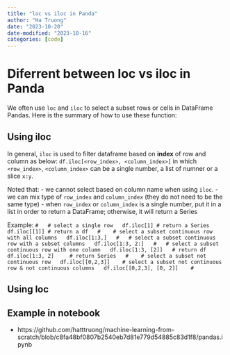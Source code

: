 ```yaml
---
title: "loc vs iloc in Panda"
author: "Ha Truong"
date: "2023-10-20"
date-modified: "2023-10-16"
categories: [code]
---
```


# Diferrent between loc vs iloc in Panda

We often use `loc` and `iloc` to select a subset rows or cells in DataFrame Pandas. Here is the summary of how to use these function:

## Using iloc
In general, `iloc` is used to filter dataframe based on **index** of row and column as below:
  ```
  df.iloc[<row_index>, <column_index>]
  ```
in which `<row_index>`, `<column_index>` can be a single number, a list of numner or a slice `x:y`. 

Noted that:
  - we cannot select based on column name when using `iloc`.
  - we can mix type of `row_index` and `column_index` (they do not need to be the same type)
  - when `row_index` or `column_index` is a single number, put it in a list in order to return a DataFrame; otherwise, it will return a Series

Example:
  ```
  #
  # select a single row
  df.iloc[1] # return a Series
  df.iloc[[1]] # return a df
  # 
  # select a subset continuous row with all columns
  df.iloc[1:3,]
  #
  # select a subset continuous row with a subset columns
  df.iloc[1:3, 2:]
  #
  # select a subset continuous row with one column
  df.iloc[1:3, [2]]   # return df
  df.iloc[1:3, 2]     # return Series
  # 
  # select a subset not continuous row
  df.iloc[[0,2,3]] 
  # select a subset not continuous row & not continuous columns
  df.iloc[[0,2,3], [0, 2]] 
  #
  ```

## Using loc



## Example in notebook
- https://github.com/hatttruong/machine-learning-from-scratch/blob/c8fa48bf0807b2540eb7d81e779d54885c83d1f8/pandas.ipynb